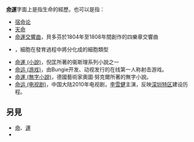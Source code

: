 {{wiktionary|命運}}
'''[[命運|命運]]'''字面上是指生命的經歷。也可以是指：
* [[宿命论|宿命论]]
* [[天命|天命]]
* [[命運交響曲|命運交響曲]]，貝多芬於1804年至1808年間創作的四樂章交響曲
* {{Tsl|en|Cell fate determination|命運 (生物學)}}，細胞在發育過程中將分化成的細胞類型<!--見 全國科學技術名字審定委員會-->
* [[命運_(小說)|命運 (小說)]]，倪匡所著的衞斯理系列小說之一
* [[天命_(遊戲)|命运 (游戏)]]，由Bungie开发、动视发行的在线第一人称射击游戏。
* [[命運_(無字小說)|命運 (無字小說)]]，德國藝術家奧圖·努克爾所著的無字小說。
* [[命运_(电视剧)|命运 (电视剧)]]，中国大陆2010年电视剧，[[李雪健|李雪健]]主演，反映[[深圳特区|深圳特区]]建设历程。

==另見==
*[[命|命]]、[[運|運]]
*{{lookfrom|命運}}

{{disambig|Cat=二字消歧義}}